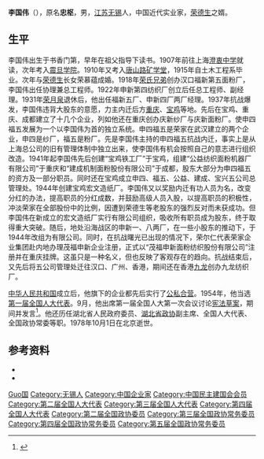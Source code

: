 '''李国伟'''（{{bd|1893年|8月19日|1978年||catIdx=Li李}}），原名'''忠枢'''，男，[[江苏|江苏]][[无锡|无锡]]人，中国近代实业家，[[荣德生|荣德生]]之婿。

== 生平 ==
李国伟出生于书香门第，早年在祖父指导下读书。1907年前往上海[[澄衷中学|澄衷中学]]就读，次年考入[[震旦学院|震旦学院]]。1910年又考入[[西南交通大学|唐山路矿学堂]]，1915年自土木工程系毕业。次年与[[荣德生|荣德生]]长女荣慕蕴成婚。1918年[[荣氏兄弟|荣氏兄弟]]创办汉口福新第五面粉厂，李国伟出任协理兼总工程师。1922年申新第四纺织厂创立后任总工程师、副经理。1931年[[荣月泉|荣月泉]]退休后，他出任福新五厂、申新四厂两厂经理。1937年抗战爆发，李国伟违背大股东的意愿，力主内迁后方[[重庆|重庆]]、[[宝鸡|宝鸡]]等地。先后在宝鸡、重庆、成都建立了十几个企业，列如他还在重庆创办庆新纱厂与庆新面粉厂。使申四福五发展为一个以李国伟为首的独立系统。申四福五是荣家在武汉建立的两个企业，申四是纱厂，福五是粉厂。先是李国伟主持的申四福五抗战内迁，事实上是从上海总公司的旧有管理体制中独立出来，使李国伟有机会按照自己的意志进行组织改造。1941年起李国伟先后创建“宝鸡铁工厂”于宝鸡，组建“公益纺织面粉机器厂有限公司”于重庆和“建成机制面粉股份有限公司”于成都，股东大部分为申四福五的资方及一部分职员。同时还在宝鸡成立申四、福五、公益、建成、宝兴五公司总管理处。1944年创建宝鸡宏文造纸厂。李国伟又以奖励内迁有功人员为名，改变分红的办法，提高职员的分红成数，并鼓励高级人员入股，以提高职员的积极性，冲淡荣家在全部股份中的比例，因遭到荣德生等老股东的强烈反对而未获成功。但李国伟在新成立的宏文造纸厂实行有限公司组织，吸收所有职员成为股东，终于取得重大突破。随后，地处沿海战区的申新一、八两厂，在一些小股东的推动下，于1944年改组为有限公司。同时，在抗战曙光已出现的情况下，荣尔仁代表荣家企业集团赴内地办理茂福申新企业注册，正式以“茂福申新面粉纺织股份有限公司”注册并在重庆挂牌。这虽只是一种名义，但也反映了客观存在的趋向。抗战结束后，又先后将五公司管理处迁往汉口、广州、香港，期间还在香港[[九龙|九龙]]创办九龙纺织厂。

[[中华人民共和国|中华人民共和国]]成立后，他旗下的企业都先后实行了[[公私合营|公私合营]]。1954年，他当选[[第一届全国人大代表|第一届全国人大代表]]。9月，他出席第一届全国人大第一次会议讨论[[中华人民共和国宪法_(1954年)|宪法草案]]，期间并发言<ref>{{Cite book|title=人民代表大会制度创建史|last=[[张希坡|张希坡]]著|publisher=北京：[[中共党史出版社|中共党史出版社]]|year=2009.08|isbn=978-7-5098-0341-7|pages=657}}</ref>。他还历任湖北省人民政府委员、[[中国人民政治协商会议湖北省委员会|湖北省政协]]副主席、全国人大代表、全国政协常委等职。1978年10月1日在北京逝世。

== 参考资料 ==
{{ReflistH}}
* {{cite web|url=http://www.hbmj.org.cn/detail.asp?id=1225|title=李国伟小传|publisher=中国民主建国会湖北省委员会|access-date=2011-09-30|archive-date=2008-06-01|archive-url=https://web.archive.org/web/20080601094421/http://www.hbmj.org.cn/detail.asp?id=1225|dead-url=yes}}
* {{cite web|url=http://www.hubeibusiness.com/article/ESDA/2010/2/102241648127B5493848CJB09C4CB5C.html|title=李国伟：“走出去” 的武汉实业家|publisher=鄂商网|date=2010-02-24|access-date=2011-09-30|archive-url=https://web.archive.org/web/20130124025645/http://www.hubeibusiness.com/article/ESDA/2010/2/102241648127B5493848CJB09C4CB5C.html|archive-date=2013-01-24|dead-url=yes}}
{{ReflistF}}

{{Authority control}}
{{DEFAULTSORT:Li李}}
[[Category:李姓|Guo国]]
[[Category:无锡人|Category:无锡人]]
[[Category:中国企业家|Category:中国企业家]]
[[Category:中国民主建国会会员|Category:中国民主建国会会员]]
[[Category:第二届全国人大代表|Category:第二届全国人大代表]]
[[Category:第三届全国人大代表|Category:第三届全国人大代表]]
[[Category:第四届全国人大代表|Category:第四届全国人大代表]]
[[Category:第二届全国政协委员|Category:第二届全国政协委员]]
[[Category:第三届全国政协常务委员|Category:第三届全国政协常务委员]]
[[Category:第四届全国政协常务委员|Category:第四届全国政协常务委员]]
[[Category:第五届全国政协常务委员|Category:第五届全国政协常务委员]]